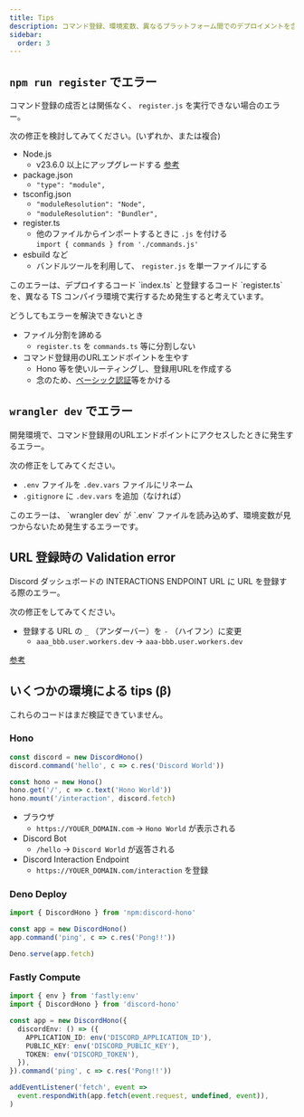 ```yaml
---
title: Tips
description: コマンド登録、環境変数、異なるプラットフォーム間でのデプロイメントを含む、Discord Bot のセットアップにおける一般的な問題のトラブルシューティング。
sidebar:
  order: 3
---
```



## `npm run register` でエラー

コマンド登録の成否とは関係なく、 `register.js` を実行できない場合のエラー。

次の修正を検討してみてください。(いずれか、または複合)

- Node.js
  - v23.6.0 以上にアップグレードする [参考](https://nodejs.org/en/blog/release/v23.6.0)
- package.json
  - `"type": "module",`
- tsconfig.json
  - `"moduleResolution": "Node",`
  - `"moduleResolution": "Bundler",`
- register.ts
  - 他のファイルからインポートするときに `.js` を付ける  
    `import { commands } from './commands.js'`
- esbuild など
  - バンドルツールを利用して、 `register.js` を単一ファイルにする

<Aside>
  このエラーは、デプロイするコード `index.ts` と登録するコード `register.ts`
  を、異なる TS コンパイラ環境で実行するため発生すると考えています。
</Aside>

どうしてもエラーを解決できないとき

- ファイル分割を諦める
  - `register.ts` を `commands.ts` 等に分割しない
- コマンド登録用のURLエンドポイントを生やす
  - Hono 等を使いルーティングし、登録用URLを作成する
  - 念のため、[ベーシック認証](https://hono.dev/docs/middleware/builtin/basic-auth)等をかける

## `wrangler dev` でエラー

開発環境で、コマンド登録用のURLエンドポイントにアクセスしたときに発生するエラー。

次の修正をしてみてください。

- `.env` ファイルを `.dev.vars` ファイルにリネーム
- `.gitignore` に `.dev.vars` を追加（なければ）

<Aside>
  このエラーは、 `wrangler dev` が `.env`
  ファイルを読み込めず、環境変数が見つからないため発生するエラーです。
</Aside>

## URL 登録時の Validation error

Discord ダッシュボードの INTERACTIONS ENDPOINT URL に URL を登録する際のエラー。

次の修正をしてみてください。

- 登録する URL の `_` （アンダーバー）を `-` （ハイフン）に変更
  - `aaa_bbb.user.workers.dev` -> `aaa-bbb.user.workers.dev`

[参考](https://qiita.com/y_q/items/9971183bcdd57535bbb4)

## いくつかの環境による tips (β)

<Aside type="caution">これらのコードはまだ検証できていません。</Aside>

### Hono

```ts "hono.mount" "discord.fetch"
const discord = new DiscordHono()
discord.command('hello', c => c.res('Discord World'))

const hono = new Hono()
hono.get('/', c => c.text('Hono World'))
hono.mount('/interaction', discord.fetch)
```

- ブラウザ
  - `https://YOUER_DOMAIN.com` -> `Hono World` が表示される
- Discord Bot
  - `/hello` -> `Discord World` が返答される
- Discord Interaction Endpoint
  - `https://YOUER_DOMAIN.com/interaction` を登録

### Deno Deploy

```ts
import { DiscordHono } from 'npm:discord-hono'

const app = new DiscordHono()
app.command('ping', c => c.res('Pong!!'))

Deno.serve(app.fetch)
```

### Fastly Compute

```ts
import { env } from 'fastly:env'
import { DiscordHono } from 'discord-hono'

const app = new DiscordHono({
  discordEnv: () => ({
    APPLICATION_ID: env('DISCORD_APPLICATION_ID'),
    PUBLIC_KEY: env('DISCORD_PUBLIC_KEY'),
    TOKEN: env('DISCORD_TOKEN'),
  }),
}).command('ping', c => c.res('Pong!!'))

addEventListener('fetch', event =>
  event.respondWith(app.fetch(event.request, undefined, event)),
)
```
